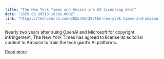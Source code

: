 ```yaml
---
title: "The New York Times and Amazon ink AI licensing deal"
date: "2025-05-29T13:18:01.000Z"
link: "https://techcrunch.com/2025/05/29/the-new-york-times-and-amazon-ink-ai-licensing-deal/"
---
```


Nearly two years after suing OpenAI and Microsoft for copyright infringement, The New York Times has agreed to license its editorial content to Amazon to train the tech giant’s AI platforms. 

[Read more](https://techcrunch.com/2025/05/29/the-new-york-times-and-amazon-ink-ai-licensing-deal/)
